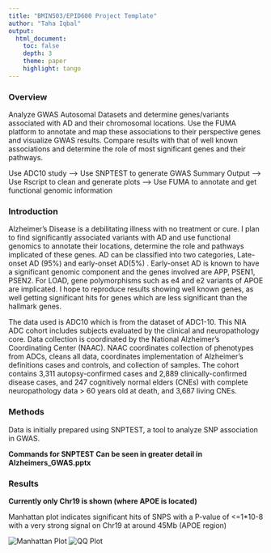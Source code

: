 ```yaml
---
title: "BMIN503/EPID600 Project Template"
author: "Taha Iqbal"
output: 
  html_document:
    toc: false 
    depth: 3 
    theme: paper 
    highlight: tango
---
```




### Overview
Analyze GWAS Autosomal Datasets and determine genes/variants associated with AD and their chromosomal locations. Use the FUMA platform to annotate and map these associations to their perspective genes and visualize GWAS results. Compare results with that of well known associations and determine the role of most significant genes and their pathways.

Use ADC10 study --> Use SNPTEST to generate GWAS Summary Output --> Use Rscript to clean and generate plots --> Use FUMA to annotate and get functional genomic information



### Introduction 
Alzheimer’s Disease is a debilitating illness with no treatment or cure. I plan to find significantly associated variants with AD and use functional genomics to annotate their locations, determine the role and pathways implicated of these genes. AD can be classified into two categories, Late-onset AD (95%) and early-onset AD(5%) . Early-onset AD is known to have a significant genomic component and the genes involved are APP, PSEN1, PSEN2. For LOAD, gene polymorphisms such as e4 and e2 variants of APOE are implicated. I hope to reproduce results showing well known genes, as well getting significant hits for genes which are less significant than the hallmark genes.

The data used is ADC10 which is from the dataset of ADC1-10. This NIA ADC cohort includes subjects evaluated by the clinical and neuropathology core. Data collection is coordinated by the National Alzheimer's Coordinating Center (NAAC). NAAC coordinates collection of phenotypes from ADCs, cleans all data, coordinates implementation of Alzheimer's definitions cases and controls, and collection of samples. The cohort contains 3,311 autopsy-confirmed cases and 2,889 clinically-confirmed disease cases, and 247 cognitively normal elders (CNEs) with complete neuropathology data > 60 years old at death, and 3,687 living CNEs.


### Methods
Data is initially prepared using SNPTEST, a tool to analyze SNP association in GWAS.

**Commands for SNPTEST Can be seen in greater detail in Alzheimers_GWAS.pptx**




### Results
**Currently only Chr19 is shown (where APOE is located)**

Manhattan plot indicates significant hits of SNPS with a P-value of <=1*10-8 with a very strong signal on Chr19 at around 45Mb (APOE region)

![Manhattan Plot](https://github.com/Tahai93/BMIN503_Final_Project/blob/master/output_files/Multraits-Manhattan.pvalue.jpg)
![QQ Plot](https://github.com/Tahai93/BMIN503_Final_Project/blob/master/output_files/QQplot.pvalue.jpg)
